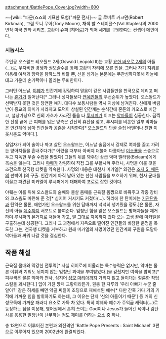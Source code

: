 {{{+1 '''Battle Pope'''}}}

attachment:/BattlePope_Cover.jpg?width=600

~~[wiki: "파문(죠죠의 기묘한 모험)"파문 전사]~~
글 로버트 커크먼(Robert Kirkman), 그림 토니 무어(Tony Moore), 채색 발 스테이플스(Val Staples)의 2000년작 미국 만화 시리즈. 교황이 슈퍼 [히어로]가 되어 세계를 구원한다는 컨셉이 메인이다. 


=== 시놉시스 ===
주인공 오스왈드 레오폴드 2세(Oswald Leopold II)는 교황 [[요한 바오로 2세]]의 아들(...)로, 무자비한 경쟁과 권모술수를 통해 교황의 자리에 오른 인물. 그러나 자기 지위를 이용해 여색과 향락을 탐하느라 바쁠 뿐, 신을 섬기는 본분에는 무관심하다못해 하늘에 대고 가운데 손가락이나 올리는 무뢰한이다.

그러던 어느날, [[야훼]]가 인간계에 강림하여 믿음이 깊은 사람들만을 천국으로 데리고 떠나는 [[휴거]]가 일어난다[* 그러나 성자들보다 [[연예인]]들의 우선순위가 높았다]. 오스왈드가 선택받지 못한 것은 당연한 얘기. 대다수 보통사람들 역시 지상에 남겨진다. 신에게 버림받아 종교의 의미가 사라지고 도덕이 상실된 인간계는 순식간에 혼돈의 카오스로 치닫고, 설상가상으로 신의 가호가 사라진 틈을 타 [[루시퍼]]가 이끄는 [[악마]]들이 침공한다. 끔찍한 전쟁 끝에 큰 피해를 입은 양측은 간신히 휴전을 맺고, 루시퍼를 비롯한 일부 악마들은 인간계에 남아 인간들과 공존을 시작한다[* 오스왈드의 단골 술집 바텐더나 친한 이웃사촌도 악마다.].

실업자가 되어 술이나 까고 살던 오스왈드는, 어느날 술집에서 강제로 여자를 끌고 가려는 양아치들을 혼내주다가[* 어렸을 때부터 아버지 더불어 다름아닌 [[이소룡]]을 스승으로 두고 지독한 무술 수업을 받았다] 그들의 뒤를 봐주던 상급 악마 벨라암(Belaam)에게 목숨을 잃는다. 그러나 [[야훼]]가 강림하여 직접 그를 부활시켜 주더니, 사명을 이룰 것을 조건으로 천국행 티켓을 약속한다. 사명의 내용은 대천사 미카엘[* 외견은 [[조지 S. 패튼]]의 판박이.]의 구출. 인간계에 아직 남아 있는 선한 사람들을 보호하기 위해, 천사 군대를 이끌고 파견된 미카엘이 루시퍼에게 대패하여 포로로 잡힌 것이다. 

야훼는 이를 위해 오스왈드의 술배와 물살 몸매를 근육질 몸짱으로 바꿔주고 각종 장비와 코스츔도 마련해 준 것[* 심지어 거시기도 커졌다(...). 허리에 찬 탄띠에는 [[기관단총]]과 탄약은 물론, 애연가인 오스왈드를 위한 담배까지 넉넉히 챙겨줬을 정도.]은 물론, 자신의 아들 [[예수]]까지 서포트로 붙여준다. 엄청난 힘을 얻은 오스왈드는 방해자들을 제거하며 루시퍼의 본거지로 쳐들어 가고, 말 그대로 지옥까지 갔다 오는 고생 끝에 미카엘을 구출하는데 성공한다. 그러나 그 과정에서 지옥으로 떨어진 인간들의 비참한 운명을 목도한 그는, 천국행 티켓을 거부하고 원래 미카엘의 사명이었던 인간계의 구원을 도맡아 악마들과 싸워 나갈 것을 결심한다.


== 작품 해설 ==
근육질 몸매와 막강한 전투력[* 사실 히어로에 어울리는 특수능력은 없지만, 악마는 물론 야훼와 겨뤄도 뒤지지 않는 엄청난 괴력을 부여받았다.]을 갖췄지만 여색을 밝히고[* 피부색은 물론 악마와 천사, 심지어 [[성모 마리아]]까지 가리지 않고 들이대는 절륜한 작업스킬을 과시한다.] 입이 거친 깡패 교황이라든가, 권총 한 자루와 '우리 아빠가 누군 줄 알아?' 같은 허세를 빼면 약골 찌질이 초딩으로 재해석된 예수[* 다만 간혹 가다 거의 기적에 가까운 힘을 발휘하기도 하는데, 그 이유는 단지 '신의 아들이기 때문'] 등 거의 신성모독에 가까운 패러디 요소로 가득 차 있다. 특히 야훼와 예수가 주역급 캐릭터(...)로 등장하는 점을 이용해, 영어권에서 흔히 쓰이는 God이나 Jesus가 들어간 욕이나 감탄사를 응용한 말장난이 난무하는 점도 재미를 더하는 요소 중 하나.

총 13편으로 이루어진 본편과 외전격인 'Battle Pope Presents : Saint Michael' 3편으로 이루어져 있으며 2002년에 완결되었다. 
